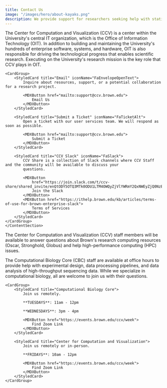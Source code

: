 ```yaml
---
title: Contact Us
image: "/images/hero/about-kayaks.png"
description: We provide support for researchers seeking help with statistical modeling, machine learning, data mining, data visualization, computational biology, high-performance computing, and software engineering.
---
```


<ContentSection title="Contact Us">

The Center for Computation and Visualization (CCV) is a center within the University's central IT organization, which is the Office of Information Technology (OIT). In addition to building and maintaining the University's hundreds of enterprise software, systems, and hardware, OIT is also responsible for driving the technological progress that enables scientific research. Executing on the University's research mission is the key role that CCV plays in OIT.

    <CardGroup>
        <StyledCard title="Email" iconName="FaEnvelopeOpenText">
            Inquire about resources, support, or a potential collaboration for a research project.

            <MDXButton href="mailto:support@ccv.brown.edu">
                Email Us
            </MDXButton>
        </StyledCard>

        <StyledCard title="Submit a Ticket" iconName="FaTicketAlt">
            Open a ticket with our user services team. We will respond as soon as possible.

            <MDXButton href="mailto:support@ccv.brown.edu">
                Submit a Ticket
            </MDXButton>
        </StyledCard>

        <StyledCard title="CCV Slack" iconName="FaSlack">
            CCV Share is a collection of Slack channels where CCV Staff and the community will be available to discuss your
            questions.

            <MDXButton
                href="https://join.slack.com/t/ccv-share/shared_invite/enQtODY5OTQ3MTk0ODU1LTM4OWQyZjVlYWRmY2QxNWEyZjQ0NzEwMmRlNTRlZjYyMjM1Y2U5MDU1ZGFmMmRhZWIzNjliYmQzYTBiMzY2NzU">
                Join the Slack
            </MDXButton>
            <MDXButton href="https://ithelp.brown.edu/kb/articles/terms-of-use-for-brown-enterprise-slack">
                Terms of Services
            </MDXButton>
        </StyledCard>
    </CardGroup>
    </ContentSection>

<ContentSection title="Office Hours">

The Center for Computation and Visualization (CCV) staff members will be available to answer questions about Brown's research computing resources (Oscar, Stronghold, Globus) and help high-performance computing (HPC) issues.

The Computational Biology Core (CBC) staff are available at office hours to provide help with experimental design, data processing pipelines, and data analysis of high-throughput sequencing data. While we specialize in computational biology, all are welcome to join us with their questions.

    <CardGroup>
        <StyledCard title="Computational Biology Core">
            Join us remotely.

            **TUESDAYS**: 11am - 12pm

            **WEDNESDAYS**: 3pm - 4pm

            <MDXButton href="https://events.brown.edu/ccv/week">
                Find Zoom Link
            </MDXButton>
        </StyledCard>

        <StyledCard title="Center for Computation and Visualization">
            Join us remotely or in-person.

            **FRIDAYS**: 10am - 12pm

            <MDXButton href="https://events.brown.edu/ccv/week">
                Find Zoom Link
            </MDXButton>
        </StyledCard>
    </CardGroup>
</ContentSection>